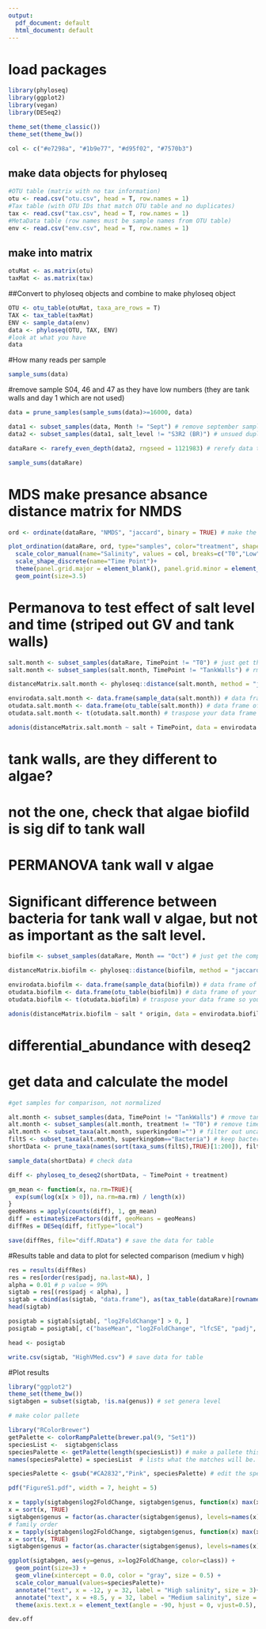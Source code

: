---
output:
  pdf_document: default
  html_document: default
---

# load packages
```{r}  
library(phyloseq)
library(ggplot2)
library(vegan)
library(DESeq2)

theme_set(theme_classic())
theme_set(theme_bw())

col <- c("#e7298a", "#1b9e77", "#d95f02", "#7570b3")

```

## make data objects for phyloseq
```{r}
#OTU table (matrix with no tax information)
otu <- read.csv("otu.csv", head = T, row.names = 1)
#Tax table (with OTU IDs that match OTU table and no duplicates)
tax <- read.csv("tax.csv", head = T, row.names = 1)
#MetaData table (row names must be sample names from OTU table)
env <- read.csv("env.csv", head = T, row.names = 1)
```

## make into matrix
```{r}
otuMat <- as.matrix(otu)
taxMat <- as.matrix(tax)
```

##Convert to phyloseq objects and combine to make phyloseq object
```{r}
OTU <- otu_table(otuMat, taxa_are_rows = T)
TAX <- tax_table(taxMat)
ENV <- sample_data(env)
data <- phyloseq(OTU, TAX, ENV)
#look at what you have
data
```

#How many reads per sample
```{r}
sample_sums(data)
```

#remove sample S04, 46 and 47 as they have low numbers (they are tank walls and day 1 which are not used)
```{r}
data = prune_samples(sample_sums(data)>=16000, data)

data1 <- subset_samples(data, Month != "Sept") # remove september samples, not used
data2 <- subset_samples(data1, salt_level != "S3R2 (BR)") # unsued duplicate

dataRare <- rarefy_even_depth(data2, rngseed = 1121983) # rerefy data to even sampling depth

sample_sums(dataRare)
```

# MDS make presance absance distance matrix for NMDS
```{R}
ord <- ordinate(dataRare, "NMDS", "jaccard", binary = TRUE) # make the distance matrix and ordination
```

```{r}
plot_ordination(dataRare, ord, type="samples", color="treatment", shape="TimePoint")+ # plots the ordination
  scale_color_manual(name="Salinity", values = col, breaks=c("T0","Low","Medium","High"))+ # custom pallet and change order
  scale_shape_discrete(name="Time Point")+
  theme(panel.grid.major = element_blank(), panel.grid.minor = element_blank())+
  geom_point(size=3.5)
```

# Permanova to test effect of salt level and time (striped out GV and tank walls)
```{r}
salt.month <- subset_samples(dataRare, TimePoint != "T0") # just get the comparible samples
salt.month <- subset_samples(salt.month, TimePoint != "TankWalls") # rmove tank walls

distanceMatrix.salt.month <- phyloseq::distance(salt.month, method = "jaccard", binary = T) # make a distance matrix

envirodata.salt.month <- data.frame(sample_data(salt.month)) # data frame of your enviro vars
otudata.salt.month <- data.frame(otu_table(salt.month)) # data frame of your OTUs
otudata.salt.month <- t(otudata.salt.month) # traspose your data frame so you can run this data in vegan

adonis(distanceMatrix.salt.month ~ salt + TimePoint, data = envirodata.salt.month) # run the modle
```

# tank walls, are they different to algae? 
# not the one, check that algae biofild is sig dif to tank wall
# PERMANOVA tank wall v algae
# Significant difference between bacteria for tank wall v algae, but not as important as the salt level. 
```{r}
biofilm <- subset_samples(dataRare, Month == "Oct") # just get the comparible samples

distanceMatrix.biofilm <- phyloseq::distance(biofilm, method = "jaccard", binary = T) # make a distance matrix

envirodata.biofilm <- data.frame(sample_data(biofilm)) # data frame of your enviro vars
otudata.biofilm <- data.frame(otu_table(biofilm)) # data frame of your OTUs
otudata.biofilm <- t(otudata.biofilm) # traspose your data frame so you can run this data in vegan

adonis(distanceMatrix.biofilm ~ salt * origin, data = envirodata.biofilm) # run the modle
```

# differential_abundance with deseq2
# get data and calculate the model
```{r}
#get samples for comparison, not normalized

alt.month <- subset_samples(data, TimePoint != "TankWalls") # rmove tank walls
alt.month <- subset_samples(alt.month, treatment != "T0") # remove time 0
alt.month <- subset_taxa(alt.month, superkingdom!="") # filter out uncalisfyed Contigs
filtS <- subset_taxa(alt.month, superkingdom=="Bacteria") # keep bacteria
shortData <- prune_taxa(names(sort(taxa_sums(filtS),TRUE)[1:200]), filtS) # select top dominant taxa

sample_data(shortData) # check data

diff <- phyloseq_to_deseq2(shortData, ~ TimePoint + treatment) 

gm_mean <- function(x, na.rm=TRUE){
  exp(sum(log(x[x > 0]), na.rm=na.rm) / length(x))
}
geoMeans = apply(counts(diff), 1, gm_mean)
diff = estimateSizeFactors(diff, geoMeans = geoMeans)
diffRes = DESeq(diff, fitType="local")

save(diffRes, file="diff.RData") # save the data for table
```

#Results table and data to plot for selected comparison (medium v high)
```{r}
res = results(diffRes)
res = res[order(res$padj, na.last=NA), ]
alpha = 0.01 # p value = 99%
sigtab = res[(res$padj < alpha), ]
sigtab = cbind(as(sigtab, "data.frame"), as(tax_table(dataRare)[rownames(sigtab), ], "matrix"))
head(sigtab)

posigtab = sigtab[sigtab[, "log2FoldChange"] > 0, ]
posigtab = posigtab[, c("baseMean", "log2FoldChange", "lfcSE", "padj", "phylum", "class", "family", "genus")]

head <- posigtab

write.csv(sigtab, "HighVMed.csv") # save data for table
```

#Plot results
```{r}
library("ggplot2")
theme_set(theme_bw())
sigtabgen = subset(sigtab, !is.na(genus)) # set genera level

# make color pallete 

library("RColorBrewer") 
getPalette <- colorRampPalette(brewer.pal(9, "Set1"))
speciesList <-  sigtabgen$class
speciesPalette <- getPalette(length(speciesList)) # make a pallete this long
names(speciesPalette) = speciesList  # lists what the matches will be.

speciesPalette <- gsub("#CA2832","Pink", speciesPalette) # edit the species pallet to have better contrast bettween conditions.

pdf("FigureS1.pdf", width = 7, height = 5)

x = tapply(sigtabgen$log2FoldChange, sigtabgen$genus, function(x) max(x))
x = sort(x, TRUE)
sigtabgen$genus = factor(as.character(sigtabgen$genus), levels=names(x))
# family order
x = tapply(sigtabgen$log2FoldChange, sigtabgen$genus, function(x) max(x))
x = sort(x, TRUE)
sigtabgen$genus = factor(as.character(sigtabgen$genus), levels=names(x))

ggplot(sigtabgen, aes(y=genus, x=log2FoldChange, color=class)) + 
  geom_point(size=3) + 
  geom_vline(xintercept = 0.0, color = "gray", size = 0.5) +
  scale_color_manual(values=speciesPalette)+
  annotate("text", x = -12, y = 32, label = "High salinity", size = 3)+
  annotate("text", x = +8.5, y = 32, label = "Medium salinity", size = 3)+
  theme(axis.text.x = element_text(angle = -90, hjust = 0, vjust=0.5), panel.grid.major = element_blank(),  panel.grid.minor = element_blank() )

dev.off
```